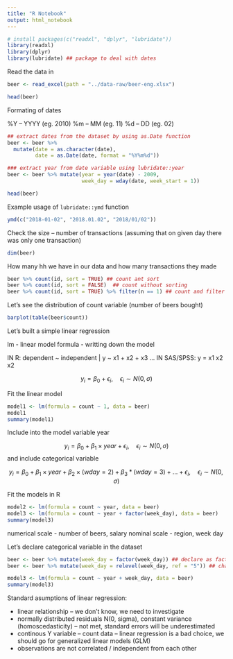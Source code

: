 ```yaml
---
title: "R Notebook"
output: html_notebook
---
```


```r
# install packages(c("readxl", "dplyr", "lubridate"))
library(readxl)
library(dplyr)
library(lubridate) ## package to deal with dates
```

Read the data in

```r
beer <- read_excel(path = "../data-raw/beer-eng.xlsx")

head(beer)
```

Formating of dates

%Y -- YYYY (eg. 2010)
%m -- MM (eg. 11)
%d -- DD (eg. 02)

```r
## extract dates from the dataset by using as.Date function
beer <- beer %>% 
  mutate(date = as.character(date),
         date = as.Date(date, format = "%Y%m%d"))

### extract year from date variable using lubridate::year
beer <- beer %>% mutate(year = year(date) - 2009,
                        week_day = wday(date, week_start = 1))

head(beer)
```

Example usage of `lubridate::ymd` function


```r
ymd(c("2018-01-02", "2018.01.02", "2018/01/02"))
```

Check the size -- number of transactions (assuming that on given day there was only one transaction)

```r
dim(beer)
```

How many hh we have in our data and how many transactions they made

```r
beer %>% count(id, sort = TRUE) ## count ant sort
beer %>% count(id, sort = FALSE)  ## count without sorting
beer %>% count(id, sort = TRUE) %>% filter(n == 1) ## count and filter households with only one transaction
```

Let's see the distribution of count variable (number of beers bought)

```r
barplot(table(beer$count))
```

Let's built a simple linear regression

lm - linear model
formula - writting down the model

IN R: dependent ~ independent | y ~ x1 + x2 + x3 ... 
IN SAS/SPSS: y = x1 x2 x2 

$$
y_i  = \beta_0 + \epsilon_i, \quad \epsilon_i \sim N(0, \sigma)
$$

Fit the linear model

```r
model1 <- lm(formula = count ~ 1, data = beer)
model1
summary(model1)
```

Include into the model variable year

$$
y_i = \beta_0 + \beta_1 \times year + \epsilon_i, \quad \epsilon_i \sim N(0, \sigma)
$$
and include categorical variable

$$
y_i = \beta_0 + \beta_1 \times year + \beta_2 \times (wday=2) + \beta_3 * (wday=3) + ... + \epsilon_i, \quad \epsilon_i \sim N(0, \sigma)
$$

Fit the models in R

```r
model2 <- lm(formula = count ~ year, data = beer)
model3 <- lm(formula = count ~ year + factor(week_day), data = beer)
summary(model3)
```

numerical scale - number of beers, salary
nominal scale - region, week day 


Let's declare categorical variable in the dataset  

```r

beer <- beer %>% mutate(week_day = factor(week_day)) ## declare as factor / categorical variable
beer <- beer %>% mutate(week_day = relevel(week_day, ref = "5")) ## change the reference level

model3 <- lm(formula = count ~ year + week_day, data = beer)
summary(model3)
```

Standard asumptions of linear regression:

- linear relationship -- we don't know, we need to investigate
- normally distributed residuals N(0, sigma), constant variance (homoscedasticity) -- not met, standard errors will be underestimated
- continous Y variable -- count data -- linear regression is a bad choice, we should go for generalized linear models (GLM)
- observations are not correlated / independent from each other

